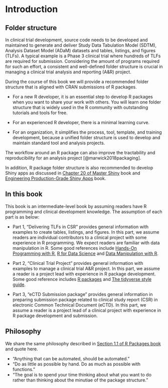 # Introduction {#intro}

## Folder structure 

In clinical trial development, source code needs to be developed and maintained to generate and deliver 
Study Data Tabulation Model (SDTM), Analysis Dataset Model (ADaM) datasets and tables, listings, and figures (TLFs).
A typical example is a Phase 3 clinical trial where hundreds of TLFs are required for submission. 
Considering the amount of programs required for such an effort, 
a consistent and well-defined folder structure is crucial in 
managing a clinical trial analysis and reporting (A&R) project. 

During the course of this book we will provide a recommended folder structure that is aligned with CRAN submissions of R packages.

- For a new R developer, 
it is an essential step to develop R packages 
when you want to share your work with others. 
You will learn one folder structure that is widely used 
in the R community with outstanding tutorials and tools for free. 

- For an experienced R developer, there is a minimal learning curve.

- For an organization, it simplifies the process, tool, template, 
and training development, because a unified folder structure is used 
to develop and maintain standard tool and analysis projects.  

The workflow around an R package can also improve 
the tractability and reproducibility for an analysis project [@marwick2018packaging].

In addition, R package folder structure is also recommended 
to develop Shiny apps as discussed 
in [Chapter 20 of Master Shiny](https://mastering-shiny.org/scaling-packaging.html) book 
and [Engineering Production-Grade Shiny Apps](https://engineering-shiny.org/golem.html) book.   

## In this book

This book is an intermediate-level book by 
assuming readers have R programming and clinical development knowledge.
The assumption of each part is as below:

- Part 1, "Delivering TLFs in CSR" provides general information with examples 
to create tables, listings, and figures. 
In this part, we assume readers are individual contributors to a clinical project
with some experience in R programming. 
We expect readers are familiar with data manipulation in R. 
Some good references include [Hands-On Programming with R](https://rstudio-education.github.io/hopr/),
[R for Data Science](https://r4ds.had.co.nz/) and 
[Data Manipulation with R](https://www.amazon.com/Data-Manipulation-R-Use/dp/0387747303).

- Part 2, "Clinical Trial Project" provides general information 
with examples to manage a clinical trial A&R project. 
In this part, we assume a reader is a project lead with experience in R package development. 
Some good reference includes [R packages](https://r-pkgs.org/) and 
[The tidyverse style guide](https://style.tidyverse.org/). 

- Part 3, "eCTD Submission package"
provides general information in preparing 
submission package related to clinical study report (CSR) in 
electronic Common Technical Document (eCTD). 
In this part, we assume a reader is a project lead of a clinical project 
with experience in R package development and submission.     

## Philosophy 

We share the same philosophy described in 
[Section 1.1 of R Packages book](https://r-pkgs.org/intro.html?q=Marwick#intro-phil) 
and quote here.

- "Anything that can be automated, should be automated." 
- "Do as little as possible by hand. Do as much as possible with functions." 
- "The goal is to spend your time thinking about what you want to do 
rather than thinking about the minutiae of the package structure."
